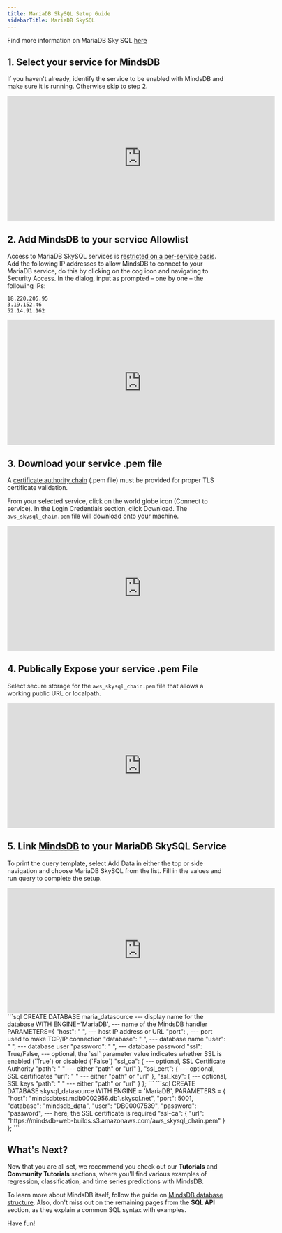 ```yaml
---
title: MariaDB SkySQL Setup Guide
sidebarTitle: MariaDB SkySQL
---
```


Find more information on MariaDB Sky SQL [here](https://cloud.MariaDB.com/)

## 1. Select your service for MindsDB

If you haven't already, identify the service to be enabled with MindsDB and make
sure it is running. Otherwise skip to step 2.

<iframe
  className="w-full h-96"
  width="613"
  height="286"
  src="https://www.youtube.com/embed/XLJ7xD9BRu8"
  title="MariaDB SkySQL Service"
  frameborder="0"
  allow="accelerometer; autoplay; clipboard-write; encrypted-media; gyroscope; picture-in-picture"
  allowfullscreen
></iframe>

## 2. Add MindsDB to your service Allowlist

Access to MariaDB SkySQL services is
[restricted on a per-service basis](https://mariadb.com/products/skysql/docs/security/firewalls/ip-allowlist-services/).
Add the following IP addresses to allow MindsDB to connect to your MariaDB
service, do this by clicking on the cog icon and navigating to Security Access.
In the dialog, input as prompted – one by one – the following IPs:

```
18.220.205.95
3.19.152.46
52.14.91.162
```

<iframe
  className="w-full h-96"
  width="613"
  height="286"
  src="https://www.youtube.com/embed/zaUM5kw8vJs"
  title="MariaDB SkySQL Allowlist"
  frameborder="0"
  allow="accelerometer; autoplay; clipboard-write; encrypted-media; gyroscope; picture-in-picture"
  allowfullscreen
></iframe>

## 3. Download your service .pem file

A
[certificate authority chain](https://mariadb.com/products/skysql/docs/connect/connection-parameters-portal/#certificate-authority-chain)
(.pem file) must be provided for proper TLS certificate validation.

From your selected service, click on the world globe icon (Connect to service).
In the Login Credentials section, click Download. The `aws_skysql_chain.pem`
file will download onto your machine.

<iframe
  className="w-full h-96"
  width="613"
  height="286"
  src="https://www.youtube.com/embed/tBCrPSPHKds"
  title="MariaDB SkySQL Pem File"
  frameborder="0"
  allow="accelerometer; autoplay; clipboard-write; encrypted-media; gyroscope; picture-in-picture"
  allowfullscreen
></iframe>

## 4. Publically Expose your service .pem File

Select secure storage for the `aws_skysql_chain.pem` file that allows a working
public URL or localpath.

<iframe
  className="w-full h-96"
  width="613"
  height="286"
  src="https://www.youtube.com/embed/nCPvBmnV7as"
  title="MariaDB SkySQL Pem s3"
  frameborder="0"
  allow="accelerometer; autoplay; clipboard-write; encrypted-media; gyroscope; picture-in-picture"
  allowfullscreen
></iframe>

## 5. Link [MindsDB](https://cloud.mindsdb.com) to your MariaDB SkySQL Service

To print the query template, select Add Data in either the top or side
navigation and choose MariaDB SkySQL from the list. Fill in the values and run
query to complete the setup.

<iframe
  className="w-full h-96"
  width="613"
  height="286"
  src="https://www.youtube.com/embed/yG4qZBDu918"
  title="MindsDB MariaDB SkySQL Step5, Connection."
  frameborder="0"
  allow="accelerometer; autoplay; clipboard-write; encrypted-media; gyroscope; picture-in-picture"
  allowfullscreen
></iframe>

<Tabs>
  <Tab title="Template">
    ```sql
    CREATE DATABASE maria_datasource            --- display name for the database
    WITH ENGINE='MariaDB',                      --- name of the MindsDB handler
    PARAMETERS={
      "host": " ",                              --- host IP address or URL
      "port": ,                                 --- port used to make TCP/IP connection
      "database": " ",                          --- database name
      "user": " ",                              --- database user
      "password": " ",                          --- database password
      "ssl": True/False,                        --- optional, the `ssl` parameter value indicates whether SSL is enabled (`True`) or disabled (`False`)
      "ssl_ca": {                               --- optional, SSL Certificate Authority
        "path": " "                                 --- either "path" or "url"
      },
      "ssl_cert": {                             --- optional, SSL certificates
        "url": " "                                  --- either "path" or "url"
      },
      "ssl_key": {                              --- optional, SSL keys
        "path": " "                                 --- either "path" or "url"
      }
    };
    ```
  </Tab>
  <Tab title="Example for MariaDB SkySQL Service">
    ```sql
    CREATE DATABASE skysql_datasource
    WITH ENGINE = 'MariaDB',
    PARAMETERS = {
      "host": "mindsdbtest.mdb0002956.db1.skysql.net",
      "port": 5001,
      "database": "mindsdb_data",
      "user": "DB00007539",
      "password": "password",
      --- here, the SSL certificate is required
      "ssl-ca": {
        "url": "https://mindsdb-web-builds.s3.amazonaws.com/aws_skysql_chain.pem"
      }
    };
    ```
  </Tab>
</Tabs>

## What's Next?

Now that you are all set, we recommend you check out our **Tutorials** and
**Community Tutorials** sections, where you'll find various examples of
regression, classification, and time series predictions with MindsDB.

To learn more about MindsDB itself, follow the guide on
[MindsDB database structure](/sql/table-structure/). Also, don't miss out on the
remaining pages from the **SQL API** section, as they explain a common SQL
syntax with examples.

Have fun!
